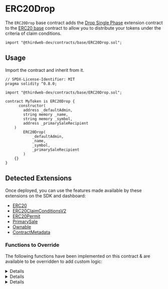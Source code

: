 
# ERC20Drop

The `ERC20Drop` base contract adds the [Drop Single Phase](/contracts/build/extensions/general/DropSinglePhase) extension contract to the [ERC20 base](/solidity/base-contracts/erc20base) contract
to allow you to distribute your tokens under the criteria of claim conditions.

```solidity
import "@thirdweb-dev/contracts/base/ERC20Drop.sol";
```

<GithubButtonLink href="https://github.com/thirdweb-dev/contracts/blob/main/contracts/base/ERC20Drop.sol" />

## Usage

Import the contract and inherit from it.

```solidity
// SPDX-License-Identifier: MIT
pragma solidity ^0.8.0;

import "@thirdweb-dev/contracts/base/ERC20Drop.sol";

contract MyToken is ERC20Drop {
	  constructor(
        address _defaultAdmin,
        string memory _name,
        string memory _symbol,
        address _primarySaleRecipient
    )
        ERC20Drop(
            _defaultAdmin,
            _name,
            _symbol,
            _primarySaleRecipient
        )
    {}
}
```

## Detected Extensions

Once deployed, you can use the features made available by these extensions on the SDK and dashboard:

- [ERC20](/solidity/extensions/erc20)
- [ERC20ClaimConditionsV2](/solidity/extensions/erc20claimconditions)
- [ERC20Permit](/solidity/extensions/erc20permit)
- [PrimarySale](/solidity/extensions/primarysale)
- [Ownable](/contracts/build/extensions/general/Ownable)
- [ContractMetadata](/contracts/build/extensions/general/ContractMetadata)

### Functions to Override

The following functions have been implemented on this contract & are available to be overridden to add custom logic:

<Details id="burn" summary="burn">
```solidity
/**
*  @notice          Lets an owner a given amount of their tokens.
*  @dev             Caller should own the `_amount` of tokens.
*
*  @param _amount   The number of tokens to burn.
*/
function burn(uint256 _amount) external virtual {
    require(balanceOf(msg.sender) >= _amount, "not enough balance");
    _burn(msg.sender, _amount);
}
```
</Details>

<Details id="_collectPriceOnClaim" summary="_collectPriceOnClaim">

```solidity
/// @dev Collects and distributes the primary sale value of tokens being claimed.
function _collectPriceOnClaim(
    address _primarySaleRecipient,
    uint256 _quantityToClaim,
    address _currency,
    uint256 _pricePerToken
) internal virtual override {
    if (_pricePerToken == 0) {
        return;
    }

    uint256 totalPrice = (_quantityToClaim * _pricePerToken) / 1 ether;
    require(totalPrice > 0, "quantity too low");

    if (_currency == CurrencyTransferLib.NATIVE_TOKEN) {
        require(msg.value == totalPrice, "Must send total price.");
    }

    address saleRecipient = _primarySaleRecipient == address(0) ? primarySaleRecipient() : _primarySaleRecipient;
    CurrencyTransferLib.transferCurrency(_currency, msg.sender, saleRecipient, totalPrice);
}
```

</Details>

<Details title="_transferTokensOnClaim" summary="_transferTokensOnClaim">

```solidity
/// @dev Transfers the tokens being claimed.
function _transferTokensOnClaim(address _to, uint256 _quantityBeingClaimed)
    internal
    virtual
    override
    returns (uint256)
{
    _mint(_to, _quantityBeingClaimed);
    return 0;
}
```

</Details>
